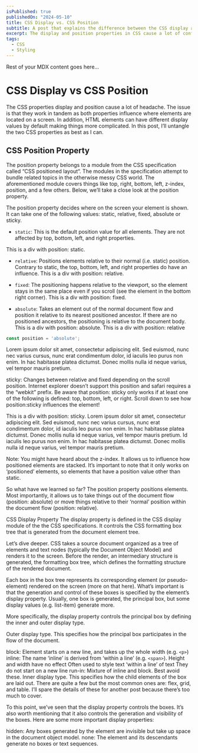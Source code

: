 ```yaml
---
isPublished: true
publishedOn: "2024-05-10"
title: CSS Display vs. CSS Position
subtitle: A post that explains the difference between the CSS display and position properties.
excerpt: The display and position properties in CSS cause a lot of confusion. This post draws a line between the two with some examples.
tags:
  - CSS
  - Styling
---
```






Rest of your MDX content goes here...

# CSS Display vs CSS Position

The CSS properties display and position cause a lot of headache. The issue is that they work in tandem as both properties influence where elements are located on a screen. In addition, HTML elements can have different display values by default making things more complicated. In this post, I’ll untangle the two CSS properties as best as I can.

## CSS Position Property
The position property belongs to a module from the CSS specification called “CSS positioned layout“. 
The modules in the specification attempt to bundle related topics in the otherwise messy CSS world. 
The aforementioned module covers things like top, right, bottom, left, z-index, position, and a few others. 
Below, we’ll take a close look at the position property.

The position property decides where on the screen your element is shown. 
It can take one of the following values: static, relative, fixed, absolute or sticky.

- ``static``: This is the default position value for all elements.
They are not affected by top, bottom, left, and right properties.

<div className='static border my-4 rounded-sm p-2'>This is a div with position: static.</div>

- ``relative``: Positions elements relative to their normal (i.e. static) position.
Contrary to static, the top, bottom, left, and right properties do have an influence.
This is a div with position: relative.



- ``fixed``: The positioning happens relative to the viewport, so the element stays in the same place even if you scroll (see the element in the bottom right corner).
This is a div with position: fixed.

- ``absolute``: Takes an element out of the normal document flow and position it relative to its nearest positioned ancestor.
If there are no positioned ancestors, the positioning is relative to the document body.
This is a div with position: absolute.
This is a div with position: relative


```javascript
const position = 'absolute';

```

Lorem ipsum dolor sit amet, consectetur adipiscing elit. Sed euismod, nunc nec varius cursus, nunc erat condimentum dolor, id iaculis leo purus non enim. In hac habitasse platea dictumst. Donec mollis nulla id neque varius, vel tempor mauris pretium.

sticky: Changes between relative and fixed depending on the scroll position.
Internet explorer doesn’t support this position and safari requires a the “webkit” prefix.
Be aware that position: sticky only works if at least one of the following is defined: top, bottom, left, or right.
Scroll down to see how position:sticky influences the element!

This is a div with position: sticky.
Lorem ipsum dolor sit amet, consectetur adipiscing elit. Sed euismod, nunc nec varius cursus, nunc erat condimentum dolor, id iaculis leo purus non enim. In hac habitasse platea dictumst. Donec mollis nulla id neque varius, vel tempor mauris pretium. Id iaculis leo purus non enim. In hac habitasse platea dictumst. Donec mollis nulla id neque varius, vel tempor mauris pretium.

Note: You might have heard about the z-index. It allows us to influence how positioned elements are stacked. It’s important to note that it only works on ‘positioned’ elements, so elements that have a position value other than static.

So what have we learned so far? The position property positions elements. Most importantly, it allows us to take things out of the document flow (position: absolute) or move things relative to their ‘normal’ position within the document flow (position: relative).

CSS Display Property
The display property is defined in the CSS display module of the the CSS specifications. It controls the CSS formatting box tree that is generated from the document element tree.

Let’s dive deeper. CSS takes a source document organized as a tree of elements and text nodes (typically the Document Object Model) and renders it to the screen. Before the render, an intermediary structure is generated, the formatting box tree, which defines the formatting structure of the rendered document.

Each box in the box tree represents its corresponding element (or pseudo-element) rendered on the screen (more on that here). What’s important is that the generation and control of these boxes is specified by the element’s display property. Usually, one box is generated, the principal box, but some display values (e.g. list-item) generate more.

More specifically, the display property controls the principal box by defining the inner and outer display type.

Outer display type. This specifies how the principal box participates in the flow of the document.

block: Element starts on a new line, and takes up the whole width (e.g. `<p>`)
inline: The name ‘inline’ is derived from ‘within a line’ (e.g. `<span>`).
Height and width have no effect
Often used to style text ‘within a line’ of text
They do not start on a new line
run-in: Mixture of inline and block. Best avoid these.
Inner display type. This specifies how the child elements of the box are laid out. There are quite a few but the most common ones are: flex, grid, and table. I’ll spare the details of these for another post because there’s too much to cover.

To this point, we’ve seen that the display property controls the boxes. It’s also worth mentioning that it also controls the generation and visibility of the boxes. Here are some more important display properties:

hidden: Any boxes generated by the element are invisible but take up space in the document object model.
none: The element and its descendants generate no boxes or text sequences.
